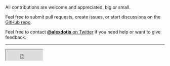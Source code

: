All contributions are welcome and appreciated, big or small.

Feel free to submit pull requests, create issues, or start discussions on the [GitHub repo](https://github.com/trpc/trpc).

Feel free to contact [**@alexdotjs** on Twitter](https://twitter.com/alexdotjs) if you need help or want to give feedback.

---

<iframe src="https://github.com/sponsors/KATT/button" title="Sponsor KATT" height="35" width="116" style={{border: 0}}></iframe>
